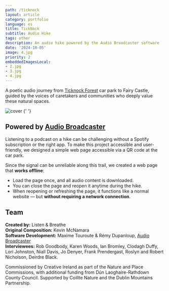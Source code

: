 ```yaml
---
path: /ticknock
layout: article
category: portfolio
language: es
title: TickNock
subtitle: Audio Hike
tags: other
description: An audio hike powered by the Audio Broadcaster software
date: '2024-10-05'
image: 4.jpg
priority: 2
embeddedImagesLocal:
- 2.jpg
- 3.jpg
- 4.jpg
---
```


A poetic audio journey from [Ticknock Forest](//www.visitdublin.com/ticknock-fairy-castle-loop) car park to Fairy Castle, guided by the voices of caretakers and communities who deeply value these natural spaces.


![cover](1.jpg)
<ImageGrid props={props.data.mdx.frontmatter.embeddedImagesLocal} />{' '}

## Powered by [Audio Broadcaster](/audio-broadcaster)

Listening to a podcast on a hike can be challenging without a Spotify subscription or the right app. To make this project accessible and user-friendly, we designed a simple web page accessible via a QR code at the car park.

Since the signal can be unreliable along this trail, we created a web page that **works offline**:
* Load the page once, and all audio content is downloaded.
* You can close the page and reopen it anytime during the hike.
* When reopening or refreshing the page, it functions like a normal website — but **without requiring a network connection**.

## Team

**Created by:** Listen & Breathe  
**Original Composition:** Kevin McNamara  
**Software Development:** Maxime Touroute & Rémy Dupanloup, [Audio Broadcaster](/audio-broadcaster)  
**Interviewees:** Rob Goodbody, Karen Woods, Ian Bromley, Clodagh Duffy, Lori Johnston, Niall Davis, Jo Denyer, Frank Prendergast, Roslyn and Robert Nicholson, Deirdre Black.  

Commissioned by Creative Ireland as part of the Nature and Place Commissions, with additional funding from Dún Laoghaire-Rathdown County Council. Supported by Coillte Nature and the Dublin Mountains Partnership.
